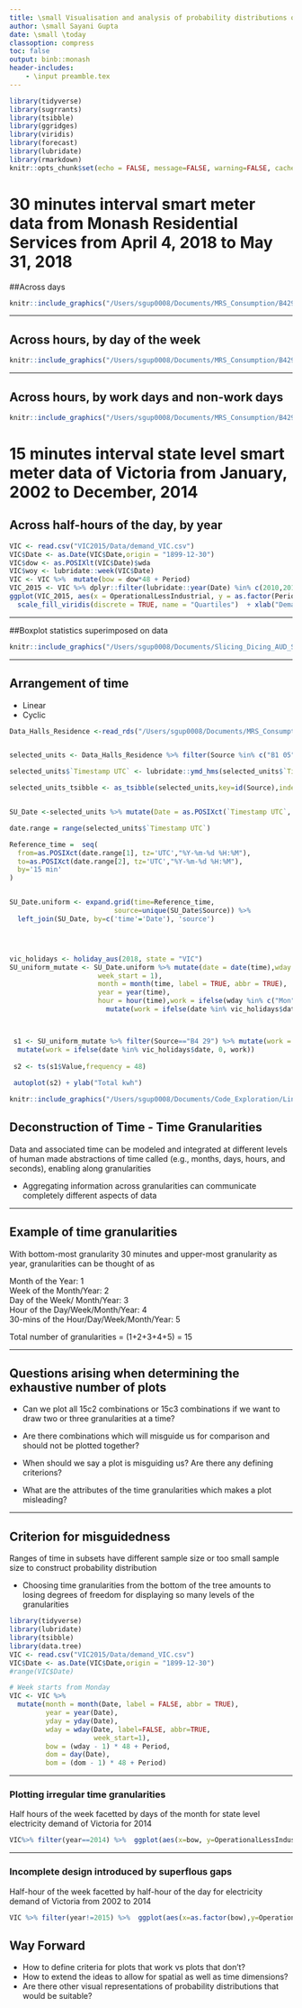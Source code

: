 ```yaml
---
title: \small Visualisation and analysis of probability distributions of variables defined on spatio-temporal granularities
author: \small Sayani Gupta
date: \small \today
classoption: compress
toc: false
output: binb::monash
header-includes:
    - \input preamble.tex
---
```




```r
library(tidyverse)
library(sugrrants)
library(tsibble)
library(ggridges)
library(viridis)
library(forecast)
library(lubridate)
library(rmarkdown)
knitr::opts_chunk$set(echo = FALSE, message=FALSE, warning=FALSE, cache=TRUE, dev.args=list(bg=grey(0.9), pointsize=8))
```


#  30 minutes interval smart meter data from Monash Residential Services from April 4, 2018 to May 31, 2018



##Across days

```r

knitr::include_graphics("/Users/sgup0008/Documents/MRS_Consumption/B429_files/figure-html/b105_days-1.png")
```


---

## Across hours, by day of the week

```r
knitr::include_graphics("/Users/sgup0008/Documents/MRS_Consumption/B429_files/figure-html/b105_days_hours-1.png")
```

---

## Across hours, by work days and non-work days

```r
knitr::include_graphics("/Users/sgup0008/Documents/MRS_Consumption/B429_files/figure-html/b105_Hours-2.png")
```



# 15 minutes interval state level smart meter data of Victoria from January, 2002 to December, 2014

## Across half-hours of the day, by year

```r
VIC <- read.csv("VIC2015/Data/demand_VIC.csv")
VIC$Date <- as.Date(VIC$Date,origin = "1899-12-30")
VIC$dow <- as.POSIXlt(VIC$Date)$wda
VIC$woy <- lubridate::week(VIC$Date)
VIC <- VIC %>%  mutate(bow = dow*48 + Period)
VIC_2015 <- VIC %>% dplyr::filter(lubridate::year(Date) %in% c(2010,2011,2012,2013,2014))
ggplot(VIC_2015, aes(x = OperationalLessIndustrial, y = as.factor(Period), fill=factor(..quantile..))) +   stat_density_ridges(geom = "density_ridges_gradient", calc_ecdf = TRUE, quantiles = 4, quantile_lines = TRUE) +
  scale_fill_viridis(discrete = TRUE, name = "Quartiles")  + xlab("Demand") + ylab("Period of the Day") + facet_wrap(~lubridate::year(Date),scales = "free_x",ncol=4) + scale_y_discrete(breaks = seq(1,50,10)) + theme(strip.text = element_text(size = 10, margin = margin()))
```  
  
---

##Boxplot statistics superimposed on data

<!-- ```{r, echo=FALSE} -->

<!-- p3<- s1 %>% filter(Source=="B4 29")%>% ggplot(aes(x=as.factor(hour),y=Value)) + geom_boxplot() -->

<!-- data_boxplot_raw <- cbind(hour = seq(1,24,1) -->
<!--             , upper = ggplot_build(p3)$data[[1]]$upper -->
<!--             , ymax = ggplot_build(p3)$data[[1]]$ymax -->
<!--             , middle = ggplot_build(p3)$data[[1]]$middle -->
<!--             , ymin = ggplot_build(p3)$data[[1]]$ymin -->
<!--             ,lower = ggplot_build(p3)$data[[1]]$lower) -->
<!--  p4 <- as_tibble(data_boxplot_raw) %>% group_by(hour) %>%  gather("Computed_variables","Values",upper,ymax,middle,ymin,lower) %>% ggplot(aes(x=hour, y=Values,col = as.factor(Computed_variables) )) + scale_color_brewer (palette = "Dark2") + geom_line() -->


<!-- #Boxplot superimposed on Data -->

<!-- s2 <- s1 %>% filter(Source=="B429") -->



<!-- Mod_data <- as_tibble(data_boxplot_raw) %>% ggplot(aes(hour,upper)) + geom_line(aes(y=upper)) +geom_line(aes(y=lower))+ geom_ribbon(aes(ymin=lower,ymax=upper),fill="#1b9e77",alpha = "0.5") + -->
<!-- geom_line(aes(y=ymin))+ geom_ribbon(aes(ymin=ymin,ymax=lower),fill="#7570b3",alpha = "0.5") + geom_line(aes(y=ymax))+ geom_ribbon(aes(ymin=upper,ymax=ymax),fill="#7570b3",alpha = "0.5") +  ylab("Load")+ theme(legend.position  = "bottom") + geom_line(aes(y=middle),colour="#d95f02",size=2)  -->

<!-- Mod_data + geom_line(data=s1 %>% filter(Source=="B4 29"),aes(x=hour,y=Value,group=date),colour=alpha("#636363",0.02)) + xlab("Half-hour time blocks") + ylab("Electricity Demand [KWh]") + expand_limits(x=0,y=0) +theme_minimal() -->
<!-- ``` -->


```r
knitr::include_graphics("/Users/sgup0008/Documents/Slicing_Dicing_AUD_States/VIC_files/figure-html/Mechanical_1V_Period-3.png")
```

---

## Arrangement of time 

 - Linear 
 - Cyclic




```r

Data_Halls_Residence <-read_rds("/Users/sgup0008/Documents/MRS_Consumption/DHResidence.rds")


selected_units <- Data_Halls_Residence %>% filter(Source %in% c("B1 05","B2 15","B3 37", "B4 29", "BG 50"))

selected_units$`Timestamp UTC` <- lubridate::ymd_hms(selected_units$`Timestamp UTC`)

selected_units_tsibble <- as_tsibble(selected_units,key=id(Source),index=`Timestamp UTC`,tz="UTC")


SU_Date <-selected_units %>% mutate(Date = as.POSIXct(`Timestamp UTC`,  format = "%Y-%m-%d %H:%M"))

date.range = range(selected_units$`Timestamp UTC`)

Reference_time =  seq(
  from=as.POSIXct(date.range[1], tz='UTC',"%Y-%m-%d %H:%M"),
  to=as.POSIXct(date.range[2], tz='UTC',"%Y-%m-%d %H:%M"),
  by='15 min'
)


SU_Date.uniform <- expand.grid(time=Reference_time,
                          source=unique(SU_Date$Source)) %>%
  left_join(SU_Date, by=c('time'='Date'), 'source')




vic_holidays <- holiday_aus(2018, state = "VIC")
SU_uniform_mutate <- SU_Date.uniform %>% mutate(date = date(time),wday = wday(time, label = TRUE, abbr = TRUE,
                      week_start = 1),
                      month = month(time, label = TRUE, abbr = TRUE),
                      year = year(time),
                      hour = hour(time),work = ifelse(wday %in% c("Mon", "Tue", "Wed", "Thu", "Fri"), 1, 0)) %>%
                        mutate(work = ifelse(date %in% vic_holidays$date, 0, work))



 s1 <- SU_uniform_mutate %>% filter(Source=="B4 29") %>% mutate(work = ifelse(wday %in% c("Mon", "Tue", "Wed", "Thu", "Fri"), 1, 0)) %>%
  mutate(work = ifelse(date %in% vic_holidays$date, 0, work))
 
 s2 <- ts(s1$Value,frequency = 48)
 
 autoplot(s2) + ylab("Total kwh")
```


```r
knitr::include_graphics("/Users/sgup0008/Documents/Code_Exploration/LinearRplot.png")
```



## Deconstruction of Time - Time Granularities

\small 
Data and associated time can be modeled and integrated at different levels of human made abstractions of time called \alert{granularities} (e.g., months, days, hours, and seconds), enabling \alert{display of probability distribution} along granularities
 
- Aggregating information across granularities can communicate completely different aspects of data

---

## Example of time granularities


With bottom-most granularity 30 minutes and upper-most granularity as year, granularities can be thought of as


Month of the Year: 1  
Week of the Month/Year: 2  
Day of the Week/ Month/Year: 3  
Hour of the Day/Week/Month/Year: 4  
30-mins of the Hour/Day/Week/Month/Year: 5  

Total number of granularities = (1+2+3+4+5) = 15


---

## Questions arising when determining the exhaustive number of plots


\small 

- Can we plot all 15c2 combinations or 15c3 combinations if we want to draw two or three granularities at a time?


- Are there combinations which will misguide us for comparison and should
not be plotted together?  

- When should we say a plot is misguiding us? Are there any defining criterions?

- What are the attributes of the time granularities which makes a plot misleading?

---

## Criterion for misguidedness

\small 

Ranges of time in subsets have different sample size or too small sample size to construct probability distribution

\small

- Choosing time granularities from the bottom of the tree amounts to losing degrees of freedom for displaying so many levels of the granularities


```r


library(tidyverse)
library(lubridate)
library(tsibble)
library(data.tree)
VIC <- read.csv("VIC2015/Data/demand_VIC.csv")
VIC$Date <- as.Date(VIC$Date,origin = "1899-12-30")
#range(VIC$Date)

# Week starts from Monday
VIC <- VIC %>%
  mutate(month = month(Date, label = FALSE, abbr = TRUE), 
         year = year(Date),
         yday = yday(Date),
         wday = wday(Date, label=FALSE, abbr=TRUE,
                     week_start=1), 
         bow = (wday - 1) * 48 + Period,
         dom = day(Date),
         bom = (dom - 1) * 48 + Period)
```

---

### Plotting irregular time granularities

\small

Half hours of the week facetted by days of the month for state level electricity demand of Victoria for 2014

\small

```r

VIC%>% filter(year==2014) %>%  ggplot(aes(x=bow, y=OperationalLessIndustrial)) + facet_wrap(~dom)+ geom_line() + scale_x_continuous(breaks=seq(1,336,80)) +theme(text = element_text(size=8)) +theme(legend.position = "bottom",strip.text = element_text(size = 7, margin = margin())) + xlab("Half-Hour of the Week") + ylab("Energy_Consumption(Kwh)")
```

---

### Incomplete design introduced by superflous gaps

\small

Half-hour of the week facetted by half-hour of the day for electricity demand of Victoria from 2002 to 2014

\small

```r

VIC %>% filter(year!=2015) %>%  ggplot(aes(x=as.factor(bow),y=OperationalLessIndustrial)) + geom_jitter() + scale_x_discrete(breaks=seq(1, 366, 80)) + facet_wrap(~Period)+ theme(legend.position = "bottom") + theme(legend.position = "bottom",strip.text = element_text(size = 7, margin = margin())) + theme(text = element_text(size=8))+ xlab("Half-Hour of the Week") + ylab("Energy_Consumption(Kwh)")
```


## Way Forward 

 * How to define criteria for plots that work vs plots that don't?
 * How to extend the ideas to allow for spatial as well as time dimensions?
 * Are there other visual representations of probability distributions that would be suitable?
